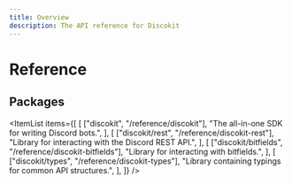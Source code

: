 ```yaml
---
title: Overview
description: The API reference for Discokit
---
```


# Reference

## Packages


<ItemList
  items={[
    [
      ["discokit", "/reference/discokit"],
      "The all-in-one SDK for writing Discord bots.",
    ],
    [
      ["discokit/rest", "/reference/discokit-rest"],
      "Library for interacting with the Discord REST API.",
    ],
    [
      ["discokit/bitfields", "/reference/discokit-bitfields"],
      "Library for interacting with bitfields.",
    ],
    [
      ["discokit/types", "/reference/discokit-types"],
      "Library containing typings for common API structures.",
    ],
  ]}
/>
